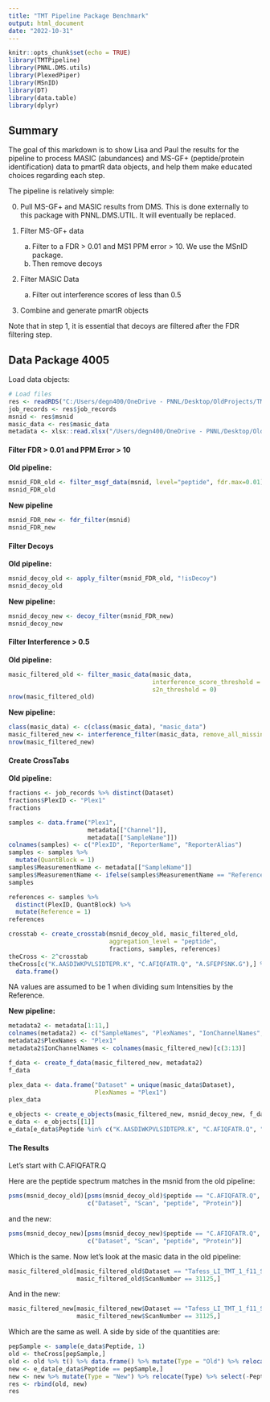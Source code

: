 ```yaml
---
title: "TMT Pipeline Package Benchmark"
output: html_document
date: "2022-10-31"
---
```


```r
knitr::opts_chunk$set(echo = TRUE)
library(TMTPipeline)
library(PNNL.DMS.utils)
library(PlexedPiper)
library(MSnID)
library(DT)
library(data.table)
library(dplyr)
```

## Summary

The goal of this markdown is to show Lisa and Paul the results for the pipeline 
to process MASIC (abundances) and MS-GF+ (peptide/protein identification) data to pmartR
data objects, and help them make educated choices regarding each step. 

The pipeline is relatively simple: 

0. Pull MS-GF+ and MASIC results from DMS. This is done externally to this package with PNNL.DMS.UTIL. It will eventually be replaced. 

1. Filter MS-GF+ data
    a. Filter to a FDR > 0.01 and MS1 PPM error > 10. We use the MSnID package.
    b. Then remove decoys 
    
2. Filter MASIC Data 
    a. Filter out interference scores of less than 0.5 
    
3. Combine and generate pmartR objects 

Note that in step 1, it is essential that decoys are filtered after the FDR 
filtering step.

## Data Package 4005

Load data objects: 

```r
# Load files
res <- readRDS("C:/Users/degn400/OneDrive - PNNL/Desktop/OldProjects/TMT/4005_Tafess_LI/4005_Data_Package.RDS")
job_records <- res$job_records
msnid <- res$msnid
masic_data <- res$masic_data
metadata <- xlsx::read.xlsx("/Users/degn400/OneDrive - PNNL/Desktop/OldProjects/TMT/4005_Tafess_LI/Tafess_LI_metadata.xlsx", 1)
```

#### Filter FDR > 0.01 and PPM Error > 10

**Old pipeline:** 

```r
msnid_FDR_old <- filter_msgf_data(msnid, level="peptide", fdr.max=0.01)
msnid_FDR_old
```

**New pipeline**

```r
msnid_FDR_new <- fdr_filter(msnid)
msnid_FDR_new
```

#### Filter Decoys 

**Old pipeline:**

```r
msnid_decoy_old <- apply_filter(msnid_FDR_old, "!isDecoy")
msnid_decoy_old
```

**New pipeline:**

```r
msnid_decoy_new <- decoy_filter(msnid_FDR_new)
msnid_decoy_new
```

#### Filter Interference > 0.5

**Old pipeline:**

```r
masic_filtered_old <- filter_masic_data(masic_data,
                                        interference_score_threshold = 0.5,
                                        s2n_threshold = 0)
nrow(masic_filtered_old)
```

**New pipeline:**

```r
class(masic_data) <- c(class(masic_data), "masic_data")
masic_filtered_new <- interference_filter(masic_data, remove_all_missing = FALSE)
nrow(masic_filtered_new)
```

#### Create CrossTabs 

**Old pipeline:**

```r
fractions <- job_records %>% distinct(Dataset)
fractions$PlexID <- "Plex1"
fractions
```

```r
samples <- data.frame("Plex1", 
                      metadata[["Channel"]], 
                      metadata[["SampleName"]])
colnames(samples) <- c("PlexID", "ReporterName", "ReporterAlias")
samples <- samples %>%
  mutate(QuantBlock = 1)
samples$MeasurementName <- metadata[["SampleName"]]
samples$MeasurementName <- ifelse(samples$MeasurementName == "Reference", "Reference", samples$MeasurementName)
samples
```

```r
references <- samples %>%
  distinct(PlexID, QuantBlock) %>%
  mutate(Reference = 1)
references
```

```r
crosstab <- create_crosstab(msnid_decoy_old, masic_filtered_old,
                            aggregation_level = "peptide",
                            fractions, samples, references)
theCross <- 2^crosstab
theCross[c("K.AASDIWKPVLSIDTEPR.K", "C.AFIQFATR.Q", "A.SFEPFSNK.G"),] %>%
  data.frame()
```

NA values are assumed to be 1 when dividing sum Intensities by
the Reference. 


**New pipeline:**

```r
metadata2 <- metadata[1:11,]
colnames(metadata2) <- c("SampleNames", "PlexNames", "IonChannelNames", "Condition")
metadata2$PlexNames <- "Plex1"
metadata2$IonChannelNames <- colnames(masic_filtered_new)[c(3:13)]

f_data <- create_f_data(masic_filtered_new, metadata2)
f_data
```

```r
plex_data <- data.frame("Dataset" = unique(masic_data$Dataset),
                        PlexNames = "Plex1")
plex_data
```

```r
e_objects <- create_e_objects(masic_filtered_new, msnid_decoy_new, f_data, plex_data)
e_data <- e_objects[[1]]
e_data[e_data$Peptide %in% c("K.AASDIWKPVLSIDTEPR.K", "C.AFIQFATR.Q", "A.SFEPFSNK.G"),]
```

#### The Results 

Let's start with C.AFIQFATR.Q

Here are the peptide spectrum matches in the msnid from the old pipeline: 

```r
psms(msnid_decoy_old)[psms(msnid_decoy_old)$peptide == "C.AFIQFATR.Q", 
                      c("Dataset", "Scan", "peptide", "Protein")]
```

and the new: 

```r
psms(msnid_decoy_new)[psms(msnid_decoy_new)$peptide == "C.AFIQFATR.Q", 
                      c("Dataset", "Scan", "peptide", "Protein")]
```

Which is the same. Now let's look at the masic data in the old pipeline: 

```r
masic_filtered_old[masic_filtered_old$Dataset == "Tafess_LI_TMT_1_f11_Samwise_12Jan22_WBEH-21-08-22" &
                   masic_filtered_old$ScanNumber == 31125,]
```

And in the new: 

```r
masic_filtered_new[masic_filtered_new$Dataset == "Tafess_LI_TMT_1_f11_Samwise_12Jan22_WBEH-21-08-22" &
                   masic_filtered_new$ScanNumber == 31125,]
```

Which are the same as well. A side by side of the quantities are: 

```r
pepSample <- sample(e_data$Peptide, 1)
old <- theCross[pepSample,]
old <- old %>% t() %>% data.frame() %>% mutate(Type = "Old") %>% relocate(Type)
new <- e_data[e_data$Peptide == pepSample,]
new <- new %>% mutate(Type = "New") %>% relocate(Type) %>% select(-Peptide)
res <- rbind(old, new) 
res
```






